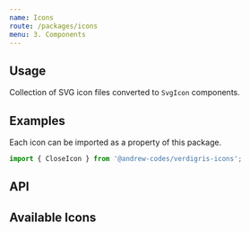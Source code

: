 ```yaml
---
name: Icons
route: /packages/icons
menu: 3. Components
---
```


## Usage
Collection of SVG icon files converted to `SvgIcon` components.

## Examples
Each icon can be imported as a property of this package.

```js
import { CloseIcon } from '@andrew-codes/verdigris-icons';
```

<Playground>
  <CloseIcon />
</Playground>

## API
<PropsTable of={SvgIcon} />

## Available Icons
<IconList />
